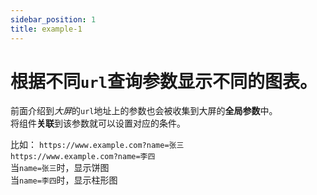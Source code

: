 ```yaml
---
sidebar_position: 1
title: example-1
---
```



# 根据不同`url`查询参数显示不同的图表。  

前面介绍到*大屏*的`url`地址上的参数也会被收集到大屏的**全局参数**中。  
将组件**关联**到该参数就可以设置对应的条件。  

比如：
  `https://www.example.com?name=张三`  
  `https://www.example.com?name=李四`  
当`name=张三`时，显示饼图  
当`name=李四`时，显示柱形图  

<VideoPreview src="/img/docs/实例/example-1.mp4" />